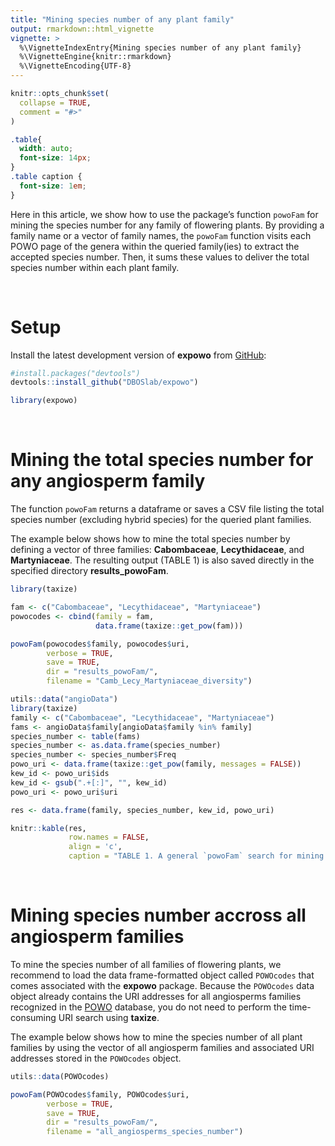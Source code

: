 ```yaml
---
title: "Mining species number of any plant family"
output: rmarkdown::html_vignette
vignette: >
  %\VignetteIndexEntry{Mining species number of any plant family}
  %\VignetteEngine{knitr::rmarkdown}
  %\VignetteEncoding{UTF-8}
---
```


```r
knitr::opts_chunk$set(
  collapse = TRUE,
  comment = "#>"
)
```

```css
.table{
  width: auto;
  font-size: 14px;
}
.table caption {
  font-size: 1em;
}
```

Here in this article, we show how to use the package's function `powoFam` 
for mining the species number for any family of flowering plants. By providing
a family name or a vector of family names, the `powoFam` function visits each 
POWO page of the genera within the queried family(ies) to extract the accepted 
species number. Then, it sums these values to deliver the total species number
within each plant family.\

\

# Setup

Install the latest development version of __expowo__ from 
[GitHub](https://github.com/):

``` r
#install.packages("devtools")
devtools::install_github("DBOSlab/expowo")
```
```r
library(expowo)
```

\

# Mining the total species number for any angiosperm family

The function `powoFam` returns a dataframe or saves a CSV file listing the total
species number (excluding hybrid species) for the queried plant families.\

The example below shows how to mine the total species number by defining a vector of three families: __Cabombaceae__, __Lecythidaceae__, and __Martyniaceae__. The resulting output (TABLE 1) is also saved directly in the specified directory __results_powoFam__.\

```r
library(taxize)

fam <- c("Cabombaceae", "Lecythidaceae", "Martyniaceae")
powocodes <- cbind(family = fam,
                   data.frame(taxize::get_pow(fam)))

powoFam(powocodes$family, powocodes$uri,
        verbose = TRUE,
        save = TRUE,
        dir = "results_powoFam/",
        filename = "Camb_Lecy_Martyniaceae_diversity")
```

```r
utils::data("angioData")
library(taxize)
family <- c("Cabombaceae", "Lecythidaceae", "Martyniaceae")
fams <- angioData$family[angioData$family %in% family]
species_number <- table(fams)
species_number <- as.data.frame(species_number)
species_number <- species_number$Freq
powo_uri <- data.frame(taxize::get_pow(family, messages = FALSE))
kew_id <- powo_uri$ids
kew_id <- gsub(".+[:]", "", kew_id)
powo_uri <- powo_uri$uri

res <- data.frame(family, species_number, kew_id, powo_uri)

knitr::kable(res,
             row.names = FALSE,
             align = 'c',
             caption = "TABLE 1. A general `powoFam` search for mining the total species number of three angiosperm families.")
```

\

# Mining species number accross all angiosperm families

To mine the species number of all families of flowering plants, we recommend to 
load the data frame-formatted object called `POWOcodes` that comes associated with the __expowo__ package. Because the `POWOcodes` data object already contains the URI addresses for all angiosperms families recognized in the [POWO](https://powo.science.kew.org) database, you do not need to perform the time-consuming URI search using __taxize__. \

The example below shows how to mine the species number of all plant families by 
using the vector of all angiosperm families and associated URI addresses stored 
in the `POWOcodes` object.\

```r
utils::data(POWOcodes)

powoFam(POWOcodes$family, POWOcodes$uri,
        verbose = TRUE,
        save = TRUE,
        dir = "results_powoFam/",
        filename = "all_angiosperms_species_number")
```
